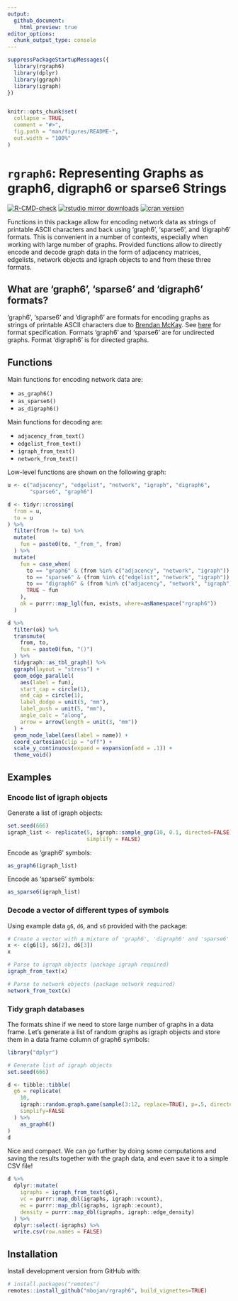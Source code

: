 ```yaml
---
output: 
  github_document:
    html_preview: true
editor_options: 
  chunk_output_type: console
---
```


<!-- README.md is generated from README.Rmd. Please edit that file -->

```r
suppressPackageStartupMessages({
  library(rgraph6)
  library(dplyr)
  library(ggraph)
  library(igraph)
})


knitr::opts_chunk$set(
  collapse = TRUE,
  comment = "#>",
  fig.path = "man/figures/README-",
  out.width = "100%"
)
```

# `rgraph6`: Representing Graphs as graph6, digraph6 or sparse6 Strings

<!-- badges: start -->
[![R-CMD-check](https://github.com/mbojan/rgraph6/workflows/R-CMD-check/badge.svg)](https://github.com/mbojan/rgraph6/actions)
[![rstudio mirror downloads](http://cranlogs.r-pkg.org/badges/rgraph6?color=2ED968)](http://cranlogs.r-pkg.org/) 
[![cran version](http://www.r-pkg.org/badges/version/rgraph6)](https://cran.r-project.org/package=rgraph6)
<!-- badges: end -->


Functions in this package allow for encoding network data as strings of printable ASCII characters and back using 'graph6', 'sparse6', and 'digraph6' formats. This is convenient in a number of contexts, especially when working with large number of graphs. Provided functions allow to directly encode and decode graph data in the form of adjacency matrices, edgelists, network objects and igraph objects to and from these three formats.


## What are 'graph6', 'sparse6' and 'digraph6' formats?

'graph6', 'sparse6' and 'digraph6' are formats for encoding graphs as strings of printable ASCII characters due to [Brendan McKay](https://en.wikipedia.org/wiki/Brendan_McKay). See [here](http://users.cecs.anu.edu.au/~bdm/data/formats.txt) for format specification. Formats 'graph6' and 'sparse6' are for undirected graphs. Format 'digraph6' is for directed graphs.


## Functions

Main functions for encoding network data are:

- `as_graph6()`
- `as_sparse6()`
- `as_digraph6()`

Main functions for decoding are:

- `adjacency_from_text()`
- `edgelist_from_text()`
- `igraph_from_text()`
- `network_from_text()`

Low-level functions are shown on the following graph:

```r
u <- c("adjacency", "edgelist", "network", "igraph", "digraph6", 
       "sparse6", "graph6")

d <- tidyr::crossing(
  from = u,
  to = u
) %>%
  filter(from != to) %>%
  mutate(
    fun = paste0(to, "_from_", from)
  ) %>%
  mutate(
    fun = case_when(
      to == "graph6" & (from %in% c("adjacency", "network", "igraph")) ~ "as_graph6",
      to == "sparse6" & (from %in% c("edgelist", "network", "igraph")) ~ "as_sparse6",
      to == "digraph6" & (from %in% c("adjacency", "network", "igraph")) ~ "as_digraph6",
      TRUE ~ fun
    ),
    ok = purrr::map_lgl(fun, exists, where=asNamespace("rgraph6"))
  )

d %>%
  filter(ok) %>%
  transmute(
    from, to,
    fun = paste0(fun, "()")
  ) %>%
  tidygraph::as_tbl_graph() %>%
  ggraph(layout = "stress") +
  geom_edge_parallel(
    aes(label = fun),
    start_cap = circle(1),
    end_cap = circle(1),
    label_dodge = unit(5, "mm"),
    label_push = unit(5, "mm"),
    angle_calc = "along",
    arrow = arrow(length = unit(3, "mm"))
  ) +
  geom_node_label(aes(label = name)) +
  coord_cartesian(clip = "off") +
  scale_y_continuous(expand = expansion(add = .1)) +
  theme_void()
```


## Examples

### Encode list of igraph objects

Generate a list of igraph objects:

```r
set.seed(666)
igraph_list <- replicate(5, igraph::sample_gnp(10, 0.1, directed=FALSE), 
                         simplify = FALSE)
```

Encode as 'graph6' symbols:

```r
as_graph6(igraph_list)
```

Encode as 'sparse6' symbols:

```r
as_sparse6(igraph_list)
```




### Decode a vector of different types of symbols

Using example data `g6`, `d6`, and `s6` provided with the package:

```r
# Create a vector with a mixture of 'graph6', 'digraph6' and 'sparse6' symbols
x <- c(g6[1], s6[2], d6[3])
x

# Parse to igraph objects (package igraph required)
igraph_from_text(x)

# Parse to network objects (package network required)
network_from_text(x)
```




### Tidy graph databases

The formats shine if we need to store large number of graphs in a data frame. Let's generate a list of random graphs as igraph objects and store them in a data frame column of graph6 symbols:

```r
library("dplyr")

# Generate list of igraph objects
set.seed(666)

d <- tibble::tibble(
  g6 = replicate(
    10,
    igraph::random.graph.game(sample(3:12, replace=TRUE), p=.5, directed=FALSE),
    simplify=FALSE
  ) %>%
    as_graph6()
)
d
```

Nice and compact. We can go further by doing some computations and saving the results together with the graph data, and even save it to a simple CSV file!

```r
d %>%
  dplyr::mutate(
    igraphs = igraph_from_text(g6),
    vc = purrr::map_dbl(igraphs, igraph::vcount),
    ec = purrr::map_dbl(igraphs, igraph::ecount),
    density = purrr::map_dbl(igraphs, igraph::edge_density)
  ) %>%
  dplyr::select(-igraphs) %>%
  write.csv(row.names = FALSE)
```




## Installation

<!--
Install released version from CRAN with:

```r
install.packages("rgraph6")
```
-->

Install development version from GitHub with:

```r
# install.packages("remotes")
remotes::install_github("mbojan/rgraph6", build_vignettes=TRUE)
```

